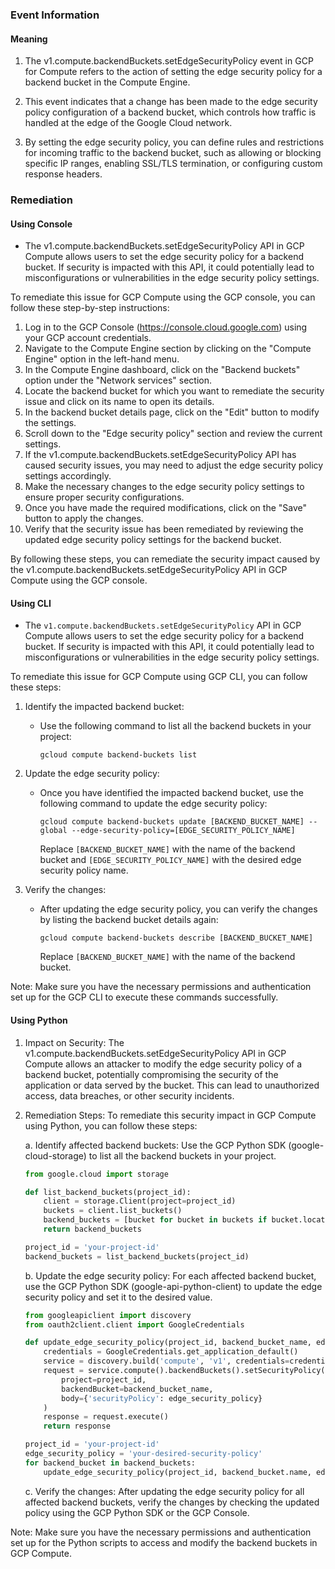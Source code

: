 
### Event Information

#### Meaning

1. The v1.compute.backendBuckets.setEdgeSecurityPolicy event in GCP for Compute refers to the action of setting the edge security policy for a backend bucket in the Compute Engine.

2. This event indicates that a change has been made to the edge security policy configuration of a backend bucket, which controls how traffic is handled at the edge of the Google Cloud network.

3. By setting the edge security policy, you can define rules and restrictions for incoming traffic to the backend bucket, such as allowing or blocking specific IP ranges, enabling SSL/TLS termination, or configuring custom response headers.

### Remediation

#### Using Console

- The v1.compute.backendBuckets.setEdgeSecurityPolicy API in GCP Compute allows users to set the edge security policy for a backend bucket. If security is impacted with this API, it could potentially lead to misconfigurations or vulnerabilities in the edge security policy settings.

To remediate this issue for GCP Compute using the GCP console, you can follow these step-by-step instructions:

1. Log in to the GCP Console (https://console.cloud.google.com) using your GCP account credentials.
2. Navigate to the Compute Engine section by clicking on the "Compute Engine" option in the left-hand menu.
3. In the Compute Engine dashboard, click on the "Backend buckets" option under the "Network services" section.
4. Locate the backend bucket for which you want to remediate the security issue and click on its name to open its details.
5. In the backend bucket details page, click on the "Edit" button to modify the settings.
6. Scroll down to the "Edge security policy" section and review the current settings.
7. If the v1.compute.backendBuckets.setEdgeSecurityPolicy API has caused security issues, you may need to adjust the edge security policy settings accordingly.
8. Make the necessary changes to the edge security policy settings to ensure proper security configurations.
9. Once you have made the required modifications, click on the "Save" button to apply the changes.
10. Verify that the security issue has been remediated by reviewing the updated edge security policy settings for the backend bucket.

By following these steps, you can remediate the security impact caused by the v1.compute.backendBuckets.setEdgeSecurityPolicy API in GCP Compute using the GCP console.

#### Using CLI

- The `v1.compute.backendBuckets.setEdgeSecurityPolicy` API in GCP Compute allows users to set the edge security policy for a backend bucket. If security is impacted with this API, it could potentially lead to misconfigurations or vulnerabilities in the edge security policy settings.

To remediate this issue for GCP Compute using GCP CLI, you can follow these steps:

1. Identify the impacted backend bucket: 
   - Use the following command to list all the backend buckets in your project:
     ```
     gcloud compute backend-buckets list
     ```

2. Update the edge security policy:
   - Once you have identified the impacted backend bucket, use the following command to update the edge security policy:
     ```
     gcloud compute backend-buckets update [BACKEND_BUCKET_NAME] --global --edge-security-policy=[EDGE_SECURITY_POLICY_NAME]
     ```
     Replace `[BACKEND_BUCKET_NAME]` with the name of the backend bucket and `[EDGE_SECURITY_POLICY_NAME]` with the desired edge security policy name.

3. Verify the changes:
   - After updating the edge security policy, you can verify the changes by listing the backend bucket details again:
     ```
     gcloud compute backend-buckets describe [BACKEND_BUCKET_NAME]
     ```
     Replace `[BACKEND_BUCKET_NAME]` with the name of the backend bucket.

Note: Make sure you have the necessary permissions and authentication set up for the GCP CLI to execute these commands successfully.

#### Using Python

1. Impact on Security: The v1.compute.backendBuckets.setEdgeSecurityPolicy API in GCP Compute allows an attacker to modify the edge security policy of a backend bucket, potentially compromising the security of the application or data served by the bucket. This can lead to unauthorized access, data breaches, or other security incidents.

2. Remediation Steps: To remediate this security impact in GCP Compute using Python, you can follow these steps:

   a. Identify affected backend buckets: Use the GCP Python SDK (google-cloud-storage) to list all the backend buckets in your project.

   ```python
   from google.cloud import storage

   def list_backend_buckets(project_id):
       client = storage.Client(project=project_id)
       buckets = client.list_buckets()
       backend_buckets = [bucket for bucket in buckets if bucket.location_type == 'REGIONAL']
       return backend_buckets

   project_id = 'your-project-id'
   backend_buckets = list_backend_buckets(project_id)
   ```

   b. Update the edge security policy: For each affected backend bucket, use the GCP Python SDK (google-api-python-client) to update the edge security policy and set it to the desired value.

   ```python
   from googleapiclient import discovery
   from oauth2client.client import GoogleCredentials

   def update_edge_security_policy(project_id, backend_bucket_name, edge_security_policy):
       credentials = GoogleCredentials.get_application_default()
       service = discovery.build('compute', 'v1', credentials=credentials)
       request = service.compute().backendBuckets().setSecurityPolicy(
           project=project_id,
           backendBucket=backend_bucket_name,
           body={'securityPolicy': edge_security_policy}
       )
       response = request.execute()
       return response

   project_id = 'your-project-id'
   edge_security_policy = 'your-desired-security-policy'
   for backend_bucket in backend_buckets:
       update_edge_security_policy(project_id, backend_bucket.name, edge_security_policy)
   ```

   c. Verify the changes: After updating the edge security policy for all affected backend buckets, verify the changes by checking the updated policy using the GCP Python SDK or the GCP Console.

Note: Make sure you have the necessary permissions and authentication set up for the Python scripts to access and modify the backend buckets in GCP Compute.

